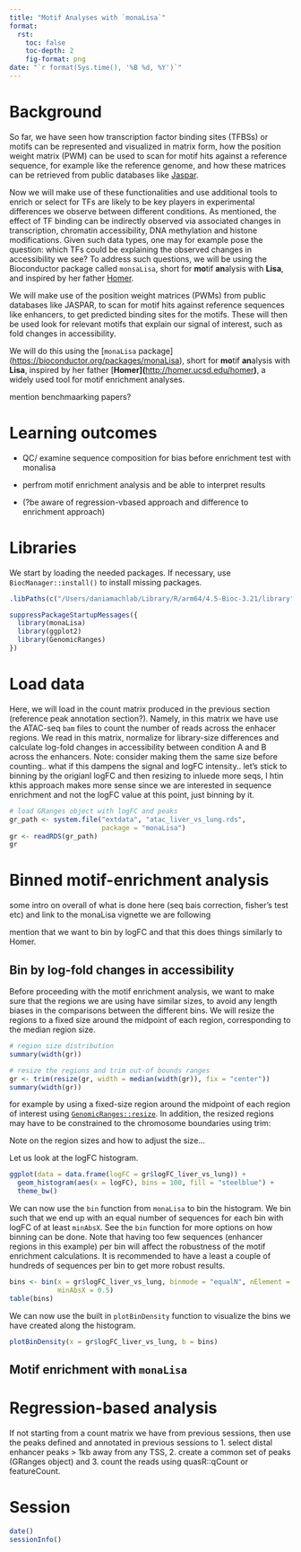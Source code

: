 ```yaml
---
title: "Motif Analyses with `monaLisa`"
format: 
  rst:
    toc: false
    toc-depth: 2
    fig-format: png
date: "`r format(Sys.time(), '%B %d, %Y')`"
---
```


## 

```{=html}
<!-- 
Author:         Dania Machlab
About:          This qmd file is used to render the .rst file. To modify or 
                update the .rst file, please do so in the .qmd file here and 
                render it. After rendering in RStudio, go to the 
                workshop-epigenomics-RTDs/docs folder and from the terminal:
                1. activate the needed conda env set up as described here
                (https://github.com/NBISweden/workshop-epigenomics-RTDs/blob/master/Contributing.md), 
                and 2. run "make html". The resulting html files can be found
                under the workshop-epigenomics-RTDs/docs/_build folder.
"data" folder:  contains the data/files/objects loaded into and used in this 
                .qmd file.
-->
```

# Background

So far, we have seen how transcription factor binding sites (TFBSs) or motifs can be represented and visualized in matrix form, how the position weight matrix (PWM) can be used to scan for motif hits against a reference sequence, for example like the reference genome, and how these matrices can be retrieved from public databases like [Jaspar](https://jaspar.elixir.no/download/data/2024/sites/MA1102.3.sites).

Now we will make use of these functionalities and use additional tools to enrich or select for TFs are likely to be key players in experimental differences we observe between different conditions. As mentioned, the effect of TF binding can be indirectly observed via associated changes in transcription, chromatin accessibility, DNA methylation and histone modifications. Given such data types, one may for example pose the question: which TFs could be explaining the observed changes in accessibility we see? To address such questions, we will be using the Bioconductor package called `monsaLisa`, short for **mo**tif **an**alysis with **Lisa**, and inspired by her father [Homer](http://homer.ucsd.edu/homer).

We will make use of the position weight matrices (PWMs) from public databases like JASPAR, to scan for motif hits against reference sequences like enhancers, to get predicted binding sites for the motifs. These will then be used look for relevant motifs that explain our signal of interest, such as fold changes in accessibility.

We will do this using the \[`monaLisa` package\]([https://bioconductor.org/packages/monaLisa](https://www.bioconductor.org/packages/monaLisa/ "For citation in publications, etc., please use DOI: 10.18129/B9.bioc.monaLisa")), short for **mo**tif **an**alysis with **Lisa**, inspired by her father \[**Homer\](**[http://homer.ucsd.edu/homer](http://homer.ucsd.edu/homer/motif/)**)**, a widely used tool for motif enrichment analyses.

mention benchmaarking papers?

# Learning outcomes

-   QC/ examine sequence composition for bias before enrichment test with monalisa

-   perfrom motif enrichment analysis and be able to interpret results

-   (?be aware of regression-vbased approach and difference to enrichment approach)

# Libraries

We start by loading the needed packages. If necessary, use `BiocManager::install()` to install missing packages.

```r
.libPaths(c("/Users/daniamachlab/Library/R/arm64/4.5-Bioc-3.21/library", .libPaths()))
```

```r
suppressPackageStartupMessages({
  library(monaLisa)
  library(ggplot2)
  library(GenomicRanges)
})
```

# Load data

Here, we will load in the count matrix produced in the previous section (reference peak annotation section?). Namely, in this matrix we have use the ATAC-seq `bam` files to count the number of reads across the enhacer regions. We read in this matrix, normalize for library-size differences and calculate log-fold changes in accessibility between condition A and B across the enhancers. Note: consider making them the same size before counting.. what if this dampens the signal and logFC intensity.. let's stick to binning by the origianl logFC and then resizing to inluede more seqs, I htin kthis approach makes more sense since we are interested in sequence enrichment and not the logFC value at this point, just binning by it.

```r

# load GRanges object with logFC and peaks
gr_path <- system.file("extdata", "atac_liver_vs_lung.rds", 
                       package = "monaLisa")
gr <- readRDS(gr_path)
gr

```

# Binned motif-enrichment analysis

some intro on overall of what is done here (seq bais correction, fisher's test etc) and link to the monaLisa vignette we are following

mention that we want to bin by logFC and that this does things similarly to Homer.

## Bin by log-fold changes in accessibility

Before proceeding with the motif enrichment analysis, we want to make sure that the regions we are using have similar sizes, to avoid any length biases in the comparisons between the different bins. We will resize the regions to a fixed size around the midpoint of each region, corresponding to the median region size.

```r
# region size distribution
summary(width(gr))

# resize the regions and trim out-of bounds ranges
gr <- trim(resize(gr, width = median(width(gr)), fix = "center"))
summary(width(gr))

```

for example by using a fixed-size region around the midpoint of each region of interest using [`GenomicRanges::resize`](https://rdrr.io/pkg/IRanges/man/intra-range-methods.html). In addition, the resized regions may have to be constrained to the chromosome boundaries using trim:

Note on the region sizes and how to adjust the size...

Let us look at the logFC histogram.

```r
ggplot(data = data.frame(logFC = gr$logFC_liver_vs_lung)) + 
  geom_histogram(aes(x = logFC), bins = 100, fill = "steelblue") + 
  theme_bw()
```

We can now use the `bin` function from `monaLisa` to bin the histogram. We bin such that we end up with an equal number of sequences for each bin with logFC of at least `minAbsX`. See the `bin` function for more options on how binning can be done. Note that having too few sequences (enhancer regions in this example) per bin will affect the robustness of the motif enrichment calculations. It is recommended to have a least a couple of hundreds of sequences per bin to get more robust results.

```r
bins <- bin(x = gr$logFC_liver_vs_lung, binmode = "equalN", nElement = 1000, 
            minAbsX = 0.5)
table(bins)
```

We can now use the built in `plotBinDensity` function to visualize the bins we have created along the histogram.

```r
plotBinDensity(x = gr$logFC_liver_vs_lung, b = bins)
```

## Motif enrichment with `monaLisa`

# Regression-based analysis

If not starting from a count matrix we have from previous sessions, then use the peaks defined and annotated in previous sessions to 1. select distal enhancer peaks \> 1kb away from any TSS, 2. create a common set of peaks (GRanges object) and 3. count the reads using quasR::qCount or featureCount.

# Session

```r
date()
sessionInfo()
```
